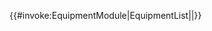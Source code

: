 <includeonly>{{#invoke:EquipmentModule|EquipmentList|{{{1|kanmusu}}}|{{{2|}}}}}</includeonly>
<noinclude>{{Documentation}}</noinclude>